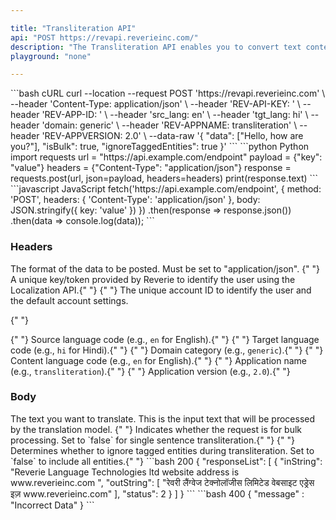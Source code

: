 ```yaml
---

title: "Transliteration API"
api: "POST https://revapi.reverieinc.com/"
description: "The Transliteration API enables you to convert text content from one language script to another. Below are examples demonstrating how to transliterate single and multiple sentences."
playground: "none"

---
```


 <RequestExample>
 ```bash cURL
 curl --location --request POST 'https://revapi.reverieinc.com' \
 --header 'Content-Type: application/json' \
 --header 'REV-API-KEY: <YOUR API KEY>' \
 --header 'REV-APP-ID: <YOUR APP-ID>' \
 --header 'src_lang: en' \
 --header 'tgt_lang: hi' \
 --header 'domain: generic' \
 --header 'REV-APPNAME: transliteration' \
 --header 'REV-APPVERSION: 2.0' \
 --data-raw '{
 "data": ["Hello, how are you?"],
 "isBulk": true,
 "ignoreTaggedEntities": true
 }'
 ```
 ```python Python
 import requests
 url = "https://api.example.com/endpoint"
 payload = {"key": "value"}
 headers = {"Content-Type": "application/json"}
 response = requests.post(url, json=payload, headers=headers)
 print(response.text)
 ```
 ```javascript JavaScript
 fetch('https://api.example.com/endpoint', {
 method: 'POST',
 headers: {
 'Content-Type': 'application/json'
 },
 body: JSON.stringify({
 key: 'value'
 })
 })
 .then(response => response.json())
 .then(data => console.log(data));
 ```
 </RequestExample>
 
 
 ### Headers
 
<ParamField header="Content-Type" type="string" required default="application/json">
  The format of the data to be posted. Must be set to "application/json".
</ParamField> <ParamField header="REV-API-KEY" type="string" required>
   {" "}
   A unique key/token provided by Reverie to identify the user using the Localization
   API.{" "}
 </ParamField> <ParamField header="REV-APP-ID" type="string" required>
   {" "}
   The unique account ID to identify the user and the default account settings.
 
 {" "}
 
 </ParamField> <ParamField header="src_lang" type="string" required>
   {" "}
   Source language code (e.g., `en` for English).{" "}
 </ParamField> 
 <ParamField header="tgt_lang" type="string" required>
   {" "}
   Target language code (e.g., `hi` for Hindi).{" "}
 </ParamField> <ParamField header="domain" type="string" required>
   {" "}
   Domain category (e.g., `generic`).{" "}
 </ParamField> <ParamField header="cnt_lang" type="string" required>
   {" "}
   Content language code (e.g., `en` for English).{" "}
 </ParamField> <ParamField header="REV-APPNAME" type="string" required>
   {" "}
   Application name (e.g., `transliteration`).{" "}
 </ParamField> <ParamField header="REV-APPVERSION" type="string" required>
   {" "}
   Application version (e.g., `2.0`).{" "}
 </ParamField>
 
 ### Body
 
<ParamField body="data" type="string[]" required>
  The text you want to translate. This is the input text that will be processed by the translation model.
</ParamField>
 <ParamField body="isBulk" type="boolean" required>
   {" "}
   Indicates whether the request is for bulk processing. Set to `false` for single
   sentence transliteration.{" "}
 </ParamField> <ParamField body="ignoreTaggedEntities" type="boolean" required>
   {" "}
   Determines whether to ignore tagged entities during transliteration. Set to `false`
   to include all entities.{" "}
 </ParamField>
 
 <ResponseExample>
 ```bash 200
 {
 	"responseList": [
     	{
         	"inString": "Reverie Language Technologies ltd website address is www.reverieinc.com ",
         	"outString": [
             	"रेवरी लैंग्वेज टेक्नोलॉजीस लिमिटेड वेबसाइट एड्रेस इज़ www.reverieinc.com"
         	],
         	"status": 2
     	}
    ]
 }
 ```
 ```bash 400
 {
 	"message" : "Incorrect Data"
 }
 ```
 
 
 </ResponseExample>

